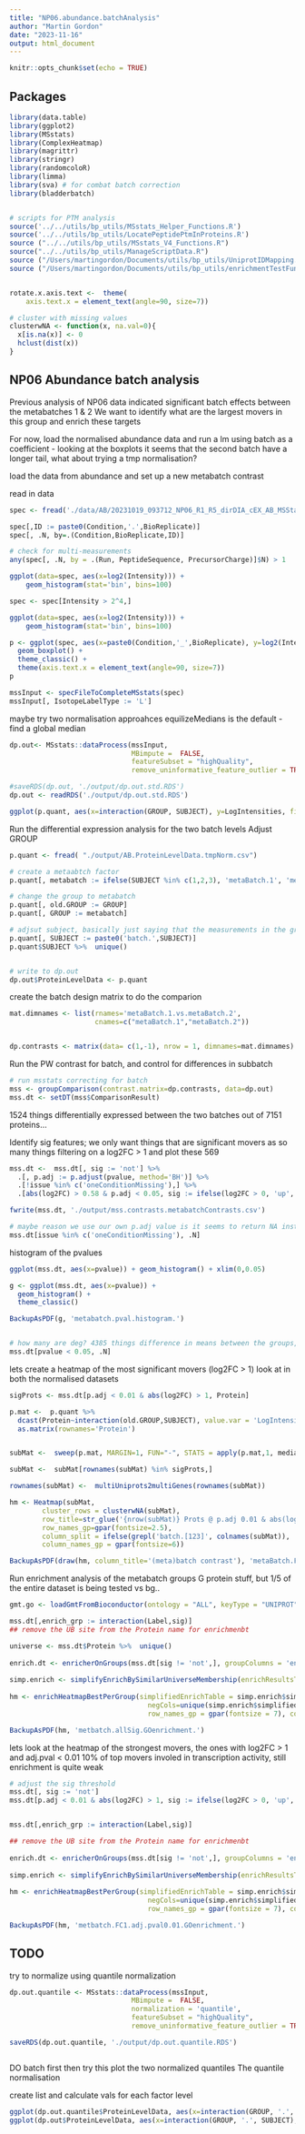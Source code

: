 ```yaml
---
title: "NP06.abundance.batchAnalysis"
author: "Martin Gordon"
date: "2023-11-16"
output: html_document
---
```


```r
knitr::opts_chunk$set(echo = TRUE)
```

## Packages
```r
library(data.table)
library(ggplot2)
library(MSstats)
library(ComplexHeatmap)
library(magrittr)
library(stringr)
library(randomcoloR)
library(limma)
library(sva) # for combat batch correction
library(bladderbatch)


# scripts for PTM analysis
source('../../utils/bp_utils/MSstats_Helper_Functions.R')
source('../../utils/bp_utils/LocatePeptidePtmInProteins.R')
source ("../../utils/bp_utils/MSstats_V4_Functions.R")
source("../../utils/bp_utils/ManageScriptData.R")
source ("/Users/martingordon/Documents/utils/bp_utils/UniprotIDMapping.R") #uniprot to gene id mapping
source ("/Users/martingordon/Documents/utils/bp_utils/enrichmentTestFunctions.R")


rotate.x.axis.text <-  theme(
    axis.text.x = element_text(angle=90, size=7))

# cluster with missing values
clusterwNA <- function(x, na.val=0){
  x[is.na(x)] <- 0
  hclust(dist(x))
}
```


## NP06 Abundance batch analysis

Previous analysis of NP06 data indicated significant batch effects between the metabatches 1 & 2 
We want to identify what are the largest movers in this group and enrich these targets

For now, load the normalised abundance data and run a lm using batch as a coefficient
- looking at the boxplots it seems that the second batch have a longer tail, what about trying a tmp normalisation?

load the data from abundance and set up a new metabatch contrast 


read in data 
```r
spec <- fread('./data/AB/20231019_093712_NP06_R1_R5_dirDIA_cEX_AB_MSStatsFormatReport.tsv')

spec[,ID := paste0(Condition,'.',BioReplicate)]
spec[, .N, by=.(Condition,BioReplicate,ID)]
```

```r
# check for multi-measurements
any(spec[, .N, by = .(Run, PeptideSequence, PrecursorCharge)]$N) > 1

ggplot(data=spec, aes(x=log2(Intensity))) +
    geom_histogram(stat='bin', bins=100)

spec <- spec[Intensity > 2^4,]

ggplot(data=spec, aes(x=log2(Intensity))) +
    geom_histogram(stat='bin', bins=100)
```

```r
p <- ggplot(spec, aes(x=paste0(Condition,'_',BioReplicate), y=log2(Intensity), fill=Condition)) +
  geom_boxplot() + 
  theme_classic() +
  theme(axis.text.x = element_text(angle=90, size=7))
p
```


```r
mssInput <- specFileToCompleteMSstats(spec)
mssInput[, IsotopeLabelType := 'L']
```

maybe try two normalisation approahces
equilizeMedians is the default - find a global median 
```r
dp.out<- MSstats::dataProcess(mssInput, 
                              MBimpute =  FALSE, 
                              featureSubset = "highQuality", 
                              remove_uninformative_feature_outlier = TRUE)

#saveRDS(dp.out, './output/dp.out.std.RDS')
dp.out <- readRDS('./output/dp.out.std.RDS')
```


```r
ggplot(p.quant, aes(x=interaction(GROUP, SUBJECT), y=LogIntensities, fill=GROUP)) + geom_boxplot() + theme(axis.text.x = element_text(angle=90))
```

Run the differential expression analysis for the two batch levels
Adjust GROUP

```r
p.quant <- fread( "./output/AB.ProteinLevelData.tmpNorm.csv")

# create a metaabtch factor
p.quant[, metabatch := ifelse(SUBJECT %in% c(1,2,3), 'metaBatch.1', 'metaBatch.2')]

# change the group to metabatch
p.quant[, old.GROUP := GROUP]
p.quant[, GROUP := metabatch]

# adjsut subject, basically just saying that the measurements in the groups 1-5 are linked and use this to estimate batch
p.quant[, SUBJECT := paste0('batch.',SUBJECT)]
p.quant$SUBJECT %>%  unique()


# write to dp.out
dp.out$ProteinLevelData <- p.quant
```

create the batch design matrix to do the comparion

```r
mat.dimnames <- list(rnames='metaBatch.1.vs.metaBatch.2',  
                     cnames=c("metaBatch.1","metaBatch.2"))


dp.contrasts <- matrix(data= c(1,-1), nrow = 1, dimnames=mat.dimnames)
```

Run the PW contrast for batch, and control for differences in subbatch
```r
# run msstats correcting for batch 
mss <- groupComparison(contrast.matrix=dp.contrasts, data=dp.out)
mss.dt <- setDT(mss$ComparisonResult)
```
1524 things differentially expressed between the two batches out of 7151 proteins...

Identify sig features; we only want things that are significant movers as so many things 
filtering on a log2FC > 1 and plot these 569 
```r

mss.dt <-  mss.dt[, sig := 'not'] %>% 
  .[, p.adj := p.adjust(pvalue, method='BH')] %>% 
  .[!issue %in% c('oneConditionMissing'),] %>% 
  .[abs(log2FC) > 0.58 & p.adj < 0.05, sig := ifelse(log2FC > 0, 'up', 'down')]

fwrite(mss.dt, './output/mss.contrasts.metabatchContrasts.csv')

# maybe reason we use our own p.adj value is it seems to return NA instead of 0, so easier to filter out results (achieve this by filtering on issue col also)
mss.dt[issue %in% c('oneConditionMissing'), .N]
```

histogram of the pvalues

```r
ggplot(mss.dt, aes(x=pvalue)) + geom_histogram() + xlim(0,0.05)

g <- ggplot(mss.dt, aes(x=pvalue)) + 
  geom_histogram() +
  theme_classic()

BackupAsPDF(g, 'metabatch.pval.histogram.')


# how many are deg? 4385 things difference in means between the groups, controlling at first level of batch
mss.dt[pvalue < 0.05, .N]
```

lets create a heatmap of the most significant movers (log2FC > 1)
look at in both the normalised datasets
```r
sigProts <- mss.dt[p.adj < 0.01 & abs(log2FC) > 1, Protein]

p.mat <-  p.quant %>%  
  dcast(Protein~interaction(old.GROUP,SUBJECT), value.var = 'LogIntensities') %>%  
  as.matrix(rownames='Protein')


subMat <-  sweep(p.mat, MARGIN=1, FUN="-", STATS = apply(p.mat,1, median, na.rm=T))

subMat <-  subMat[rownames(subMat) %in% sigProts,]

rownames(subMat) <-  multiUniprots2multiGenes(rownames(subMat))

hm <- Heatmap(subMat, 
        cluster_rows = clusterwNA(subMat),
        row_title=str_glue('{nrow(subMat)} Prots @ p.adj 0.01 & abs(log2FC) > 1'),
        row_names_gp=gpar(fontsize=2.5),
        column_split = ifelse(grepl('batch.[123]', colnames(subMat)), 'metaBatch.1', 'metaBatch.2'),
        column_names_gp = gpar(fontsize=6))

BackupAsPDF(draw(hm, column_title='(meta)batch contrast'), 'metaBatch.FC1.adj.pval0.01.heatmap.', dimensions = c(8,14))
```

Run enrichment analysis of the metabatch groups
G protein stuff, but 1/5 of the entire dataset is being tested vs bg..

```r

gmt.go <- loadGmtFromBioconductor(ontology = "ALL", keyType = "UNIPROT")

mss.dt[,enrich_grp := interaction(Label,sig)]
## remove the UB site from the Protein name for enrichmenbt

universe <- mss.dt$Protein %>%  unique()
  
enrich.dt <- enricherOnGroups(mss.dt[sig != 'not',], groupColumns = 'enrich_grp', geneColumn = "Protein", term2gene.gmt = gmt.go, universe = universe)
  
simp.enrich <- simplifyEnrichBySimilarUniverseMembership(enrichResultsTable = enrich.dt, gmt=gmt.go, groupColumn = 'enrich_grp')
  
hm <- enrichHeatmapBestPerGroup(simplifiedEnrichTable = simp.enrich$simplified, NULL, groupColumn = 'enrich_grp', topN = 10,
                                  negCols=unique(simp.enrich$simplified$enrich_grp[grep('down', simp.enrich$simplified$enrich_grp)]), 
                                  row_names_gp = gpar(fontsize = 7), column_names_gp= gpar(fontsize = 5), upperThreshold = 8) 

BackupAsPDF(hm, 'metbatch.allSig.GOenrichment.')
```
lets look at the heatmap of the strongest movers, the ones with log2FC > 1 and adj.pval < 0.01
10% of top movers involed in transcription activity, still enrichment is quite weak

```r
# adjust the sig threshold
mss.dt[, sig := 'not']
mss.dt[p.adj < 0.01 & abs(log2FC) > 1, sig := ifelse(log2FC > 0, 'up', 'down')]


mss.dt[,enrich_grp := interaction(Label,sig)]

## remove the UB site from the Protein name for enrichmenbt
  
enrich.dt <- enricherOnGroups(mss.dt[sig != 'not',], groupColumns = 'enrich_grp', geneColumn = "Protein", term2gene.gmt = gmt.go, universe = universe)
  
simp.enrich <- simplifyEnrichBySimilarUniverseMembership(enrichResultsTable = enrich.dt, gmt=gmt.go, groupColumn = 'enrich_grp')
  
hm <- enrichHeatmapBestPerGroup(simplifiedEnrichTable = simp.enrich$simplified, NULL, groupColumn = 'enrich_grp', topN = 10,
                                  negCols=unique(simp.enrich$simplified$enrich_grp[grep('down', simp.enrich$simplified$enrich_grp)]), 
                                  row_names_gp = gpar(fontsize = 7), column_names_gp= gpar(fontsize = 5), upperThreshold = 8) 

BackupAsPDF(hm, 'metbatch.FC1.adj.pval0.01.GOenrichment.')
```



TODO
-----

try to normalize using quantile normalization
```r
dp.out.quantile <- MSstats::dataProcess(mssInput, 
                              MBimpute =  FALSE,
                              normalization = 'quantile',
                              featureSubset = "highQuality", 
                              remove_uninformative_feature_outlier = TRUE)

saveRDS(dp.out.quantile, './output/dp.out.quantile.RDS')
```

```r

```

DO batch first then try this
plot the two normalized quantiles
The quantile normalisation

create list and calculate vals for each factor level
```r
ggplot(dp.out.quantile$ProteinLevelData, aes(x=interaction(GROUP, '.', SUBJECT), y=LogIntensities, fill=GROUP)) + geom_boxplot()
ggplot(dp.out$ProteinLevelData, aes(x=interaction(GROUP, '.', SUBJECT), y=LogIntensities, fill=GROUP)) + geom_boxplot()

```

